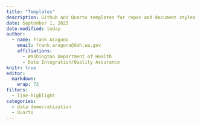 ```yaml
---
title: "Templates"
description: Github and Quarto templates for repos and document styles
date: September 1, 2023
date-modified: today
author: 
  - name: Frank Aragona
    email: frank.aragona@doh.wa.gov
    affiliations:
      - Washington Department of Health
      - Data Integration/Quality Assurance
knitr: true
editor: 
  markdown: 
    wrap: 72
filters: 
  - line-highlight
categories:
  - data democratization
  - Quarto
---
```



